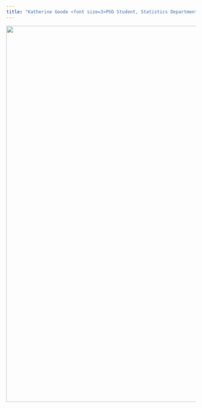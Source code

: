 ```yaml
---
title: "Katherine Goode <font size=3>PhD Student, Statistics Department, Iowa State University</font>"
---
```


<img src="/images/gl.png" width = 1000 />
